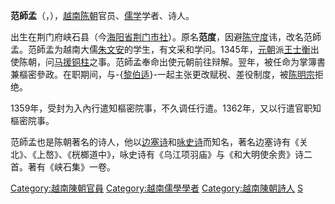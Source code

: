 {{unreferenced|time=2015-12-05T04:35:02+00:00}}
'''范師孟'''（{{vie|v=Phạm Sư Mạnh|hn=范師孟}}，{{bd|？||？||}}），[[越南|越南]][[陈朝|陈朝]]官员、[[儒学|儒学]]学者、诗人。

出生在荆门府峡石县（今[[海阳省|海阳省]][[荆门市社|荆门市社]]）。原名'''范度'''，因避[[陈守度|陈守度]]讳，改名范師孟。范師孟为越南大儒[[朱文安|朱文安]]的学生，有文采和学问。1345年，[[元朝|元朝]]派[[王士衡|王士衡]]出使陈朝，问[[马援铜柱|马援铜柱]]之事。范師孟奉命出使元朝前往辩解。翌年，被任命为掌簿書兼樞密參政。在职期间，与-{[[黎伯适|黎伯适]]}-一起主张更改赋税、差役制度，被[[陈明宗|陈明宗]]拒绝。

1359年，受封为入內行遣知樞密院事，不久调任行遣。1362年，又以行遣官职知樞密院事。

范師孟也是陈朝著名的诗人，他以[[边塞诗|边塞诗]]和[[咏史诗|咏史诗]]而知名，著名边塞诗有《关北》、《上嶅》、《桄榔道中》，咏史诗有《乌江项羽庙》与《和大明使余贵》诗二首。著有《峡石集》一卷。

[[Category:越南陳朝官員|Category:越南陳朝官員]]
[[Category:越南儒學學者|Category:越南儒學學者]]
[[Category:越南陳朝詩人|Category:越南陳朝詩人]]
[[Category:范姓|S]]